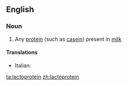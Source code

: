 ==English==

===Noun===
{{en-noun}}

# {{protein}} Any [[protein]] (such as [[casein]]) present in [[milk]]

====Translations====
{{trans-top|protein}}
* Italian: {{t-|it|lattoproteina|f}}
{{trans-mid}}
{{trans-bottom}}

[[ta:lactoprotein]]
[[zh:lactoprotein]]